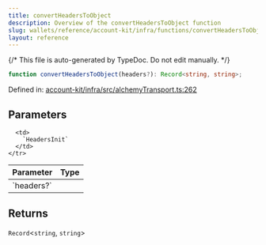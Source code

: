 ```yaml
---
title: convertHeadersToObject
description: Overview of the convertHeadersToObject function
slug: wallets/reference/account-kit/infra/functions/convertHeadersToObject
layout: reference
---
```


{/* This file is auto-generated by TypeDoc. Do not edit manually. */}

```ts
function convertHeadersToObject(headers?): Record<string, string>;
```

Defined in: [account-kit/infra/src/alchemyTransport.ts:262](https://github.com/alchemyplatform/aa-sdk/blob/17aad1f572375d42a06c7e3238078a88a435d459/account-kit/infra/src/alchemyTransport.ts#L262)

## Parameters

<table>
  <thead>
    <tr>
      <th align="left">Parameter</th>
      <th align="left">Type</th>
    </tr>
  </thead>

  <tbody>
    <tr>
      <td>
        `headers?`
      </td>

      <td>
        `HeadersInit`
      </td>
    </tr>

  </tbody>
</table>

## Returns

`Record`\<`string`, `string`>
